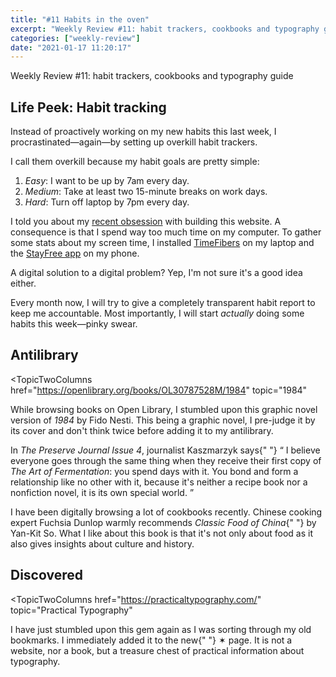 ---
title: "#11 Habits in the oven"
excerpt: "Weekly Review #11: habit trackers, cookbooks and typography guide"
categories: ["weekly-review"]
date: "2021-01-17 11:20:17"
---

<Flex>
  <Column double>
    <FeaturedImage
      artistHref="https://dribbble.com/shots/3502465-Addiction-1-2-Scroll"
      imageSrc="https://cdn.dribbble.com/users/173116/screenshots/3502465/timotheebart-ig2017addict1.gif"
      imageAlt="Scroll by Timothée Bart"
      artistName="Timothée Bart"
    />
  </Column>
  <Column>
    <p>Weekly Review #11: habit trackers, cookbooks and typography guide</p>
  </Column>
</Flex>

## Life Peek: Habit tracking

Instead of proactively working on my new habits this last week, I procrastinated—again—by setting up overkill habit trackers.

I call them overkill because my habit goals are pretty simple:

1. _Easy_: I want to be up by 7am every day.
2. _Medium_: Take at least two 15-minute breaks on work days.
3. _Hard_: Turn off laptop by 7pm every day.

I told you about my [recent obsession](/blog/10-on-obsessions) with building this website. A consequence is that I spend way too much time on my computer. To gather some stats about my screen time, I installed [TimeFibers](https://timefibers.com/) on my laptop and the [StayFree app](https://stayfreeapps.com/) on my phone.

<Comment>
  A digital solution to a digital problem? Yep, I'm not sure it's a good idea
  either.
</Comment>

Every month now, I will try to give a completely transparent habit report to keep me accountable. Most importantly, I will start _actually_ doing some habits this week—pinky swear.

## Antilibrary

<TopicTwoColumns
  href="https://openlibrary.org/books/OL30787528M/1984"
  topic="1984"
>
  <p>
    While browsing books on Open Library, I stumbled upon this graphic novel
    version of <cite>1984</cite> by Fido Nesti. This being a graphic novel, I
    pre-judge it by its cover and don't think twice before adding it to my
    antilibrary.
  </p>
</TopicTwoColumns>
<TopicTwoColumns
  href="https://www.wildfermentation.com/the-art-of-fermentation/"
  topic="The Art of Fermentation"
>
  <p>
    In <cite>The Preserve Journal Issue 4</cite>, journalist Kaszmarzyk says{" "}
    <q>
      I believe everyone goes through the same thing when they receive their
      first copy of <cite>The Art of Fermentation</cite>: you spend days with
      it. You bond and form a relationship like no other with it, because it's
      neither a recipe book nor a nonfiction novel, it is its own special world.
    </q>
  </p>
</TopicTwoColumns>
<TopicTwoColumns
  href="https://fivebooks.com/best-books/fuchsia-dunlop-on-chinese-food/"
  topic="Classic Food of China"
>
  <p>
    I have been digitally browsing a lot of cookbooks recently. Chinese cooking
    expert Fuchsia Dunlop warmly recommends <cite>Classic Food of China</cite>{" "}
    by Yan-Kit So. What I like about this book is that it's not only about food
    as it also gives insights about culture and history.
  </p>
</TopicTwoColumns>

## Discovered

<TopicTwoColumns
  href="https://practicaltypography.com/"
  topic="Practical Typography"
>
  <p>
    I have just stumbled upon this gem again as I was sorting through my old
    bookmarks. I immediately added it to the new{" "}
    <Link href="/favorites">✶ page</Link>. It is not a website, nor a book, but
    a treasure chest of practical information about typography.
  </p>
</TopicTwoColumns>
